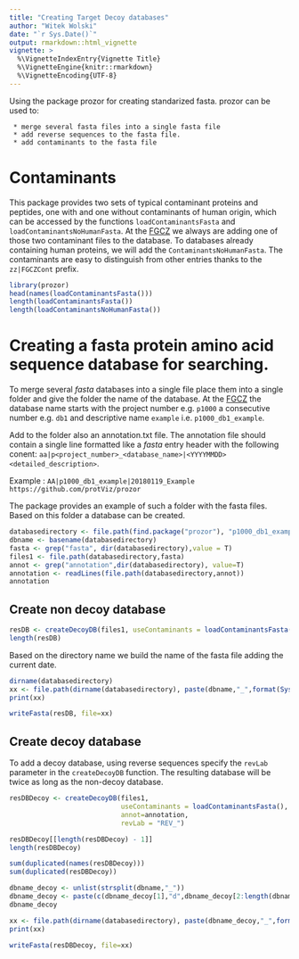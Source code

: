 ```yaml
---
title: "Creating Target Decoy databases"
author: "Witek Wolski"
date: "`r Sys.Date()`"
output: rmarkdown::html_vignette
vignette: >
  %\VignetteIndexEntry{Vignette Title}
  %\VignetteEngine{knitr::rmarkdown}
  %\VignetteEncoding{UTF-8}
---
```


<!--
%\VignetteEngine{knitr::rmarkdown}
%\VignetteIndexEntry{Creating Target Decoy databases}
-->


Using the package prozor for creating standarized fasta.
prozor can be used to: 
     
     * merge several fasta files into a single fasta file
     * add reverse sequences to the fasta file.
     * add contaminants to the fasta file


# Contaminants

This package provides two sets of typical contaminant proteins and peptides, one with and one without contaminants of human origin, which can be accessed by the functions `loadContaminantsFasta` and `loadContaminantsNoHumanFasta`.
At the [FGCZ](www.fgcz.ch) we always are adding one of those two contaminant files to the database. To databases already containing human proteins, we will add the `ContaminantsNoHumanFasta`.
The contaminants are easy to distinguish from other entries thanks to the `zz|FGCZCont` prefix.

```r
library(prozor)
head(names(loadContaminantsFasta()))
length(loadContaminantsFasta())
length(loadContaminantsNoHumanFasta())

```

# Creating a fasta protein amino acid sequence database for searching.

To merge several _fasta_ databases into a single file place them into a single folder and give the folder the name of the database.
At the [FGCZ](www.fgcz.ch) the database name starts with the project number e.g. `p1000` a consecutive number e.g. `db1` and descriptive name `example` i.e. `p1000_db1_example`.

Add to the folder also an annotation.txt file. The annotation file should contain a single line formatted like a _fasta_ entry header with the following conent:
`aa|p<project_number>_<database_name>|<YYYYMMDD> <detailed_description>`.

Example : `AA|p1000_db1_example|20180119_Example https://github.com/protViz/prozor`


The package provides an example of such a folder with the fasta files. Based on this folder a database can be created.

```r
databasedirectory <- file.path(find.package("prozor"), "p1000_db1_example")
dbname <- basename(databasedirectory)
fasta <- grep("fasta", dir(databasedirectory),value = T)
files1 <- file.path(databasedirectory,fasta)
annot <- grep("annotation",dir(databasedirectory), value=T)
annotation <- readLines(file.path(databasedirectory,annot))
annotation
```

## Create non decoy database


```r
resDB <- createDecoyDB(files1, useContaminants = loadContaminantsFasta(), annot=annotation, revLab = NULL)
length(resDB)
```

Based on the directory name we build the name of the fasta file adding the current date.

```r
dirname(databasedirectory)
xx <- file.path(dirname(databasedirectory), paste(dbname,"_",format(Sys.time(), "%Y%m%d"),".fasta" ,sep=""))
print(xx)
```


```r
writeFasta(resDB, file=xx)
```

## Create decoy database

To add a decoy database, using reverse sequences specify the `revLab` parameter in the `createDecoyDB` function.
The resulting database will be twice as long as the non-decoy database.


```r
resDBDecoy <- createDecoyDB(files1,
                            useContaminants = loadContaminantsFasta(),
                            annot=annotation,
                            revLab = "REV_")

resDBDecoy[[length(resDBDecoy) - 1]]
length(resDBDecoy)

sum(duplicated(names(resDBDecoy)))
sum(duplicated(resDBDecoy))

dbname_decoy <- unlist(strsplit(dbname,"_"))
dbname_decoy <- paste(c(dbname_decoy[1],"d",dbname_decoy[2:length(dbname_decoy)]),collapse="_")
dbname_decoy

xx <- file.path(dirname(databasedirectory), paste(dbname_decoy,"_",format(Sys.time(), "%Y%m%d"),".fasta" ,sep=""))
print(xx)
```


```r
writeFasta(resDBDecoy, file=xx)
```
